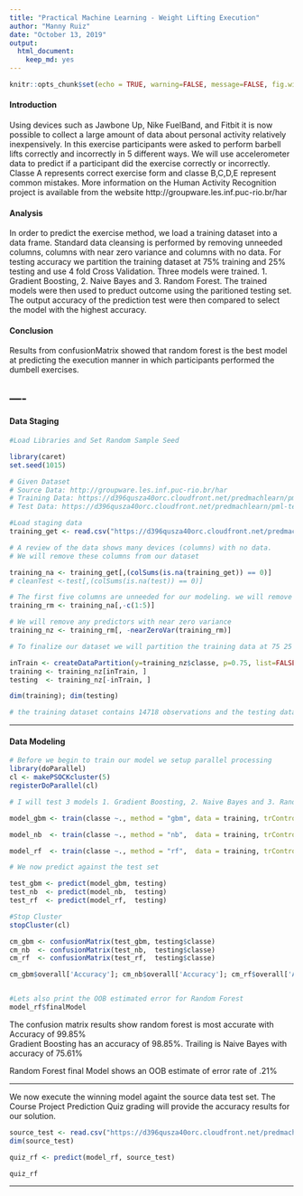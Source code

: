 ```yaml
---
title: "Practical Machine Learning - Weight Lifting Execution"
author: "Manny Ruiz"
date: "October 13, 2019"
output: 
  html_document: 
    keep_md: yes
---
```


```r
knitr::opts_chunk$set(echo = TRUE, warning=FALSE, message=FALSE, fig.width=10, fig.height=5)

```
#### Introduction 
Using devices such as Jawbone Up, Nike FuelBand, and Fitbit it is now possible to collect a large amount of data about personal activity relatively inexpensively.
In this exercise participants were asked to perform barbell lifts correctly and incorrectly in 5 different ways. 
We will use accelerometer data to predict if a participant did the exercise correctly or incorrectly. Classe A represents correct exercise form and classe B,C,D,E represent common mistakes. 
More information on the Human Activity Recognition project is available from the website http://groupware.les.inf.puc-rio.br/har 


#### Analysis
In order to predict the exercise method, we load a training dataset into a data frame. Standard data cleansing is performed by removing unneeded columns, columns with near zero variance and columns with no data. For testing accuracy we partition the training dataset at 75% training and 25% testing and use 4 fold Cross Validation.
Three models were trained.  1. Gradient Boosting, 2. Naive Bayes and 3. Random Forest. The trained models were then used to preduct outcome using the paritioned testing set. The output accuracy of the prediction test were then compared to select the model with the highest accuracy.


#### Conclusion
Results from confusionMatrix showed that random forest is the best model at predicting the execution manner in which participants performed the dumbell exercises.

----
----



#### Data Staging
```r

#Load Libraries and Set Random Sample Seed

library(caret)
set.seed(1015)

# Given Dataset 
# Source Data: http://groupware.les.inf.puc-rio.br/har
# Training Data: https://d396qusza40orc.cloudfront.net/predmachlearn/pml-training.csv
# Test Data: https://d396qusza40orc.cloudfront.net/predmachlearn/pml-testing.csv

#Load staging data
training_get <- read.csv("https://d396qusza40orc.cloudfront.net/predmachlearn/pml-training.csv")

# A review of the data shows many devices (columns) with no data. 
# We will remove these columns from our dataset

training_na <- training_get[,(colSums(is.na(training_get)) == 0)]
# cleanTest <-test[,(colSums(is.na(test)) == 0)]

# The first five columns are unneeded for our modeling. we will remove these columns 
training_rm <- training_na[,-c(1:5)]

# We will remove any predictors with near zero variance
training_nz <- training_rm[, -nearZeroVar(training_rm)] 

# To finalize our dataset we will partition the training data at 75 25 to create a test dataset for cross validation 

inTrain <- createDataPartition(y=training_nz$classe, p=0.75, list=FALSE)
training <- training_nz[inTrain, ]
testing  <- training_nz[-inTrain, ]

dim(training); dim(testing)

# the training dataset contains 14718 observations and the testing dataset contains 4904 observations. 

```

----

#### Data Modeling
```r

# Before we begin to train our model we setup parallel processing 
library(doParallel)
cl <- makePSOCKcluster(5)
registerDoParallel(cl)

# I will test 3 models 1. Gradient Boosting, 2. Naive Bayes and 3. Random Forest

model_gbm <- train(classe ~., method = "gbm", data = training, trControl = trainControl(method = "cv", number = 4))

model_nb  <- train(classe ~., method = "nb",  data = training, trControl = trainControl(method = "cv", number = 4))

model_rf  <- train(classe ~., method = "rf",  data = training, trControl = trainControl(method = "cv", number = 4))

# We now predict against the test set

test_gbm <- predict(model_gbm, testing)
test_nb  <- predict(model_nb,  testing)
test_rf  <- predict(model_rf,  testing)

#Stop Cluster
stopCluster(cl)

cm_gbm <- confusionMatrix(test_gbm, testing$classe)
cm_nb  <- confusionMatrix(test_nb,  testing$classe)
cm_rf  <- confusionMatrix(test_rf,  testing$classe)

cm_gbm$overall['Accuracy']; cm_nb$overall['Accuracy']; cm_rf$overall['Accuracy']


#Lets also print the OOB estimated error for Random Forest
model_rf$finalModel


```

The confusion matrix results show random forest is most accurate with Accuracy of 99.85%  
Gradient Boosting has an accuracy of 98.85%.
Trailing is Naive Bayes with accuracy of 75.61%

Random Forest final Model shows an OOB estimate of error rate of .21%

----

We now execute the winning model againt the source data test set. The Course Project Prediction Quiz grading will provide the accuracy results for our solution.

```r
source_test <- read.csv("https://d396qusza40orc.cloudfront.net/predmachlearn/pml-testing.csv")
dim(source_test)

quiz_rf <- predict(model_rf, source_test)

quiz_rf

```

----

